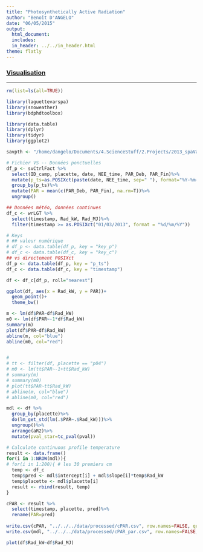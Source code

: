 ```yaml
---
title: "Photosynthetically Active Radiation"
author: "Benoît D'ANGELO"
date: "06/05/2015"
output:
  html_document:
  includes:
  in_header: ../../in_header.html
theme: flatly
---
```

  
<h3><a href="../../vis_toc.html"> Visualisation </a></h3>
***

```r
rm(list=ls(all=TRUE))

library(laguettevarspa)
library(snoweather)
library(bdphdtoolbox)

library(data.table)
library(dplyr)
library(tidyr)
library(ggplot2)

savpth <- "/home/dangelo/Documents/4.ScienceStuff/2.Projects/2013_spaVar_LG/graphs/data_treatment"
```

```r
# Fichier VS -- Données ponctuelles
df_p <- svCtrlFact %>%
  select(ID_camp, placette, date, NEE_time, PAR_Deb, PAR_Fin)%>%
  mutate(p_ts=as.POSIXct(paste(date, NEE_time, sep=" "), format="%Y-%m-%d %H:%M"))%>%
  group_by(p_ts)%>%
  mutate(PAR = mean(c(PAR_Deb, PAR_Fin), na.rm=T))%>%
  ungroup()

## Données météo, données continues
df_c <- wrLGT %>%
  select(timestamp, Rad_kW, Rad_MJ)%>%
  filter(timestamp >= as.POSIXct("01/03/2013", format = "%d/%m/%Y"))

# Keys
# ## valeur numérique 
# df_p <- data.table(df_p, key = "key_p")
# df_c <- data.table(df_c, key = "key_c")
## vs directement POSIXct
df_p <- data.table(df_p, key = "p_ts")
df_c <- data.table(df_c, key = "timestamp")

df <- df_c[df_p, roll="nearest"]
```


```r
ggplot(df, aes(x = Rad_kW, y = PAR))+
  geom_point()+
  theme_bw()

m <- lm(df$PAR~df$Rad_kW)
m0 <- lm(df$PAR~-1*df$Rad_kW)
summary(m)
plot(df$PAR~df$Rad_kW)
abline(m, col="blue")
abline(m0, col="red")


# 
# tt <- filter(df, placette == "p04")
# m0 <- lm(tt$PAR~-1+tt$Rad_kW)
# summary(m)
# summary(m0)
# plot(tt$PAR~tt$Rad_kW)
# abline(m, col="blue")
# abline(m0, col="red")

mdl <- df %>%
  group_by(placette)%>%
  do(lm_get_std(lm(.$PAR~.$Rad_kW)))%>%
  ungroup()%>%
  arrange(aR2)%>%
  mutate(pval_star=tc_pval(pval))
```

```r
# Calculate continuous profile temperature
result <- data.frame()
for(i in 1:NROW(mdl)){
# for(i in 1:200){ # les 30 premiers cm
  temp <- df_c
  temp$pred <- mdl$intercept[i] + mdl$slope[i]*temp$Rad_kW
  temp$placette <- mdl$placette[i]
  result <- rbind(result, temp)
}

cPAR <- result %>%
  select(timestamp, placette, pred)%>%
  rename(PAR=pred)
  
write.csv(cPAR, "../../../data/processed/cPAR.csv", row.names=FALSE, quote=FALSE)
write.csv(mdl, "../../../data/processed/cPAR_par.csv", row.names=FALSE, quote=FALSE)

plot(df$Rad_kW~df$Rad_MJ)
```
